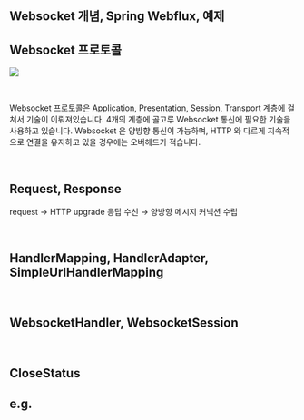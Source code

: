 ## Websocket 개념, Spring Webflux, 예제

## Websocket 프로토콜

![](./img/what-is-websocket/websocket-in-osi-7-layer.png)

<br/>



Websocket 프로토콜은 Application, Presentation, Session, Transport 계층에 걸쳐서 기술이 이뤄져있습니다. 4개의 계층에 골고루 Websocket 통신에 필요한 기술을 사용하고 있습니다. Websocket 은 양방향 통신이 가능하며, HTTP 와 다르게 지속적으로 연결을 유지하고 있을 경우에는 오버헤드가 적습니다.<br/>

<br/>



## Request, Response 

request → HTTP upgrade 응답 수신 → 양방향 메시지 커넥션 수립

<br/>



## HandlerMapping, HandlerAdapter, SimpleUrlHandlerMapping

<br/>



## WebsocketHandler, WebsocketSession

<br/>



## CloseStatus





## e.g.

